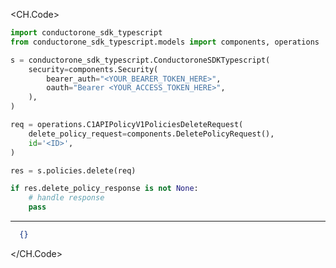 
<CH.Code>
```python Delete.py
import conductorone_sdk_typescript
from conductorone_sdk_typescript.models import components, operations

s = conductorone_sdk_typescript.ConductoroneSDKTypescript(
    security=components.Security(
        bearer_auth="<YOUR_BEARER_TOKEN_HERE>",
        oauth="Bearer <YOUR_ACCESS_TOKEN_HERE>",
    ),
)

req = operations.C1APIPolicyV1PoliciesDeleteRequest(
    delete_policy_request=components.DeletePolicyRequest(),
    id='<ID>',
)

res = s.policies.delete(req)

if res.delete_policy_response is not None:
    # handle response
    pass
```
---

```json Example Response
  {}
```
</CH.Code>
